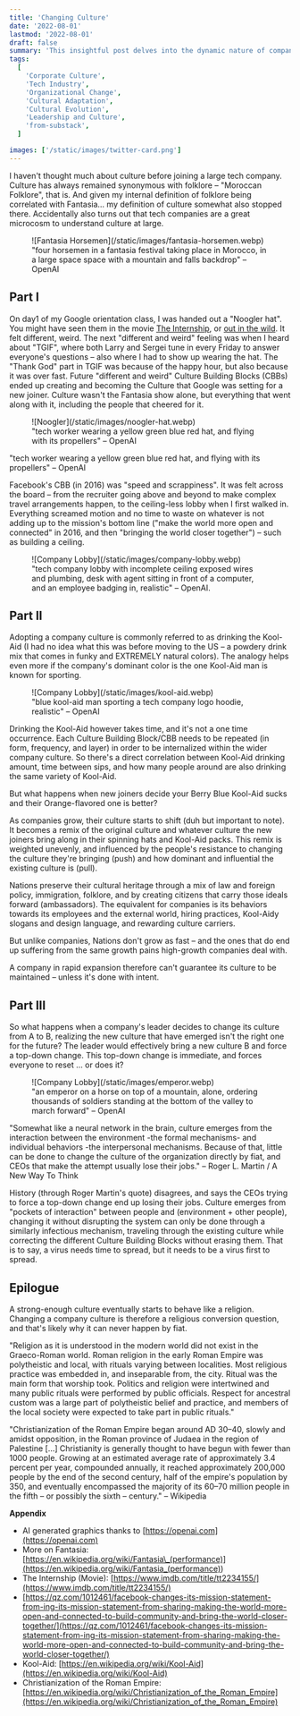 ```yaml
---
title: 'Changing Culture'
date: '2022-08-01'
lastmod: '2022-08-01'
draft: false
summary: 'This insightful post delves into the dynamic nature of company cultures, drawing parallels with national cultures and religious conversions. It explores the complexities of adapting to and influencing cultural shifts within organizations, using examples from tech giants and historical analogies.'
tags:
  [
    'Corporate Culture',
    'Tech Industry',
    'Organizational Change',
    'Cultural Adaptation',
    'Cultural Evolution',
    'Leadership and Culture',
    'from-substack',
  ]

images: ['/static/images/twitter-card.png']
---
```


I haven't thought much about culture before joining a large tech company. Culture has always remained synonymous with folklore – "Moroccan Folklore", that is. And given my internal definition of folklore being correlated with Fantasia... my definition of culture somewhat also stopped there. Accidentally also turns out that tech companies are a great microcosm to understand culture at large.

<figure>
  ![Fantasia Horsemen](/static/images/fantasia-horsemen.webp)
  <figcaption>
    "four horsemen in a fantasia festival taking place in Morocco, in a large space space with a
    mountain and falls backdrop" – OpenAI
  </figcaption>
</figure>

## Part I

On day1 of my Google orientation class, I was handed out a "Noogler hat". You might have seen them in the movie [The Internship](https://i.insider.com/519f5b696bb3f7a818000013?width=300&format=jpeg&auto=webp), or [out in the wild](https://www.facebook.com/photo?fbid=10150924600003435&set=pb.502133434.-2207520000..). It felt different, weird. The next "different and weird" feeling was when I heard about "TGIF", where both Larry and Sergei tune in every Friday to answer everyone's questions – also where I had to show up wearing the hat. The "Thank God" part in TGIF was because of the happy hour, but also because it was over fast. Future "different and weird" Culture Building Blocks (CBBs) ended up creating and becoming the Culture that Google was setting for a new joiner. Culture wasn't the Fantasia show alone, but everything that went along with it, including the people that cheered for it.

<figure>
  ![Noogler](/static/images/noogler-hat.webp)
  <figcaption>
    "tech worker wearing a yellow green blue red hat, and flying with its propellers" – OpenAI
  </figcaption>
</figure>

"tech worker wearing a yellow green blue red hat, and flying with its propellers" – OpenAI

Facebook's CBB (in 2016) was "speed and scrappiness". It was felt across the board – from the recruiter going above and beyond to make complex travel arrangements happen, to the ceiling-less lobby when I first walked in. Everything screamed motion and no time to waste on whatever is not adding up to the mission's bottom line ("make the world more open and connected" in 2016, and then "bringing the world closer together") – such as building a ceiling.

<figure>
  ![Company Lobby](/static/images/company-lobby.webp)
  <figcaption>
    "tech company lobby with incomplete ceiling exposed wires and plumbing, desk with agent sitting
    in front of a computer, and an employee badging in, realistic" – OpenAI.
  </figcaption>
</figure>

## Part II

Adopting a company culture is commonly referred to as drinking the Kool-Aid (I had no idea what this was before moving to the US – a powdery drink mix that comes in funky and EXTREMELY natural colors). The analogy helps even more if the company's dominant color is the one Kool-Aid man is known for sporting.

<figure>
  ![Company Lobby](/static/images/kool-aid.webp)
  <figcaption>
    "blue kool-aid man sporting a tech company logo hoodie, realistic" – OpenAI
  </figcaption>
</figure>

Drinking the Kool-Aid however takes time, and it's not a one time occurrence. Each Culture Building Block/CBB needs to be repeated (in form, frequency, and layer) in order to be internalized within the wider company culture. So there's a direct correlation between Kool-Aid drinking amount, time between sips, and how many people around are also drinking the same variety of Kool-Aid.

But what happens when new joiners decide your Berry Blue Kool-Aid sucks and their Orange-flavored one is better?

As companies grow, their culture starts to shift (duh but important to note). It becomes a remix of the original culture and whatever culture the new joiners bring along in their spinning hats and Kool-Aid packs. This remix is weighted unevenly, and influenced by the people's resistance to changing the culture they're bringing (push) and how dominant and influential the existing culture is (pull).

Nations preserve their cultural heritage through a mix of law and foreign policy, immigration, folklore, and by creating citizens that carry those ideals forward (ambassadors). The equivalent for companies is its behaviors towards its employees and the external world, hiring practices, Kool-Aidy slogans and design language, and rewarding culture carriers.

But unlike companies, Nations don't grow as fast – and the ones that do end up suffering from the same growth pains high-growth companies deal with.

A company in rapid expansion therefore can't guarantee its culture to be maintained – unless it's done with intent.

## Part III

So what happens when a company's leader decides to change its culture from A to B, realizing the new culture that have emerged isn't the right one for the future? The leader would effectively bring a new culture B and force a top-down change. This top-down change is immediate, and forces everyone to reset ... or does it?

<figure>
  ![Company Lobby](/static/images/emperor.webp)
  <figcaption>
    "an emperor on a horse on top of a mountain, alone, ordering thousands of soldiers standing at
    the bottom of the valley to march forward" – OpenAI
  </figcaption>
</figure>

"Somewhat like a neural network in the brain, culture emerges from the interaction between the environment -the formal mechanisms- and individual behaviors -the interpersonal mechanisms. Because of that, little can be done to change the culture of the organization directly by fiat, and CEOs that make the attempt usually lose their jobs." – Roger L. Martin / A New Way To Think

History (through Roger Martin's quote) disagrees, and says the CEOs trying to force a top-down change end up losing their jobs. Culture emerges from "pockets of interaction" between people and (environment + other people), changing it without disrupting the system can only be done through a similarly infectious mechanism, traveling through the existing culture while correcting the different Culture Building Blocks without erasing them. That is to say, a virus needs time to spread, but it needs to be a virus first to spread.

## Epilogue

A strong-enough culture eventually starts to behave like a religion. Changing a company culture is therefore a religious conversion question, and that's likely why it can never happen by fiat.

"Religion as it is understood in the modern world did not exist in the Graeco-Roman world. Roman religion in the early Roman Empire was polytheistic and local, with rituals varying between localities. Most religious practice was embedded in, and inseparable from, the city. Ritual was the main form that worship took. Politics and religion were intertwined and many public rituals were performed by public officials. Respect for ancestral custom was a large part of polytheistic belief and practice, and members of the local society were expected to take part in public rituals."

"Christianization of the Roman Empire began around AD 30–40, slowly and amidst opposition, in the Roman province of Judaea in the region of Palestine \[...\] Christianity is generally thought to have begun with fewer than 1000 people. Growing at an estimated average rate of approximately 3.4 percent per year, compounded annually, it reached approximately 200,000 people by the end of the second century, half of the empire's population by 350, and eventually encompassed the majority of its 60–70 million people in the fifth – or possibly the sixth – century." – Wikipedia

**Appendix**

- AI generated graphics thanks to [https://openai.com](https://openai.com)
- More on Fantasia: [https://en.wikipedia.org/wiki/Fantasia\_(performance)](<https://en.wikipedia.org/wiki/Fantasia_(performance)>)
- The Internship (Movie): [https://www.imdb.com/title/tt2234155/](https://www.imdb.com/title/tt2234155/)
- [https://qz.com/1012461/facebook-changes-its-mission-statement-from-ing-its-mission-statement-from-sharing-making-the-world-more-open-and-connected-to-build-community-and-bring-the-world-closer-together/](https://qz.com/1012461/facebook-changes-its-mission-statement-from-ing-its-mission-statement-from-sharing-making-the-world-more-open-and-connected-to-build-community-and-bring-the-world-closer-together/)
- Kool-Aid: [https://en.wikipedia.org/wiki/Kool-Aid](https://en.wikipedia.org/wiki/Kool-Aid)
- Christianization of the Roman Empire: [https://en.wikipedia.org/wiki/Christianization_of_the_Roman_Empire](https://en.wikipedia.org/wiki/Christianization_of_the_Roman_Empire)

